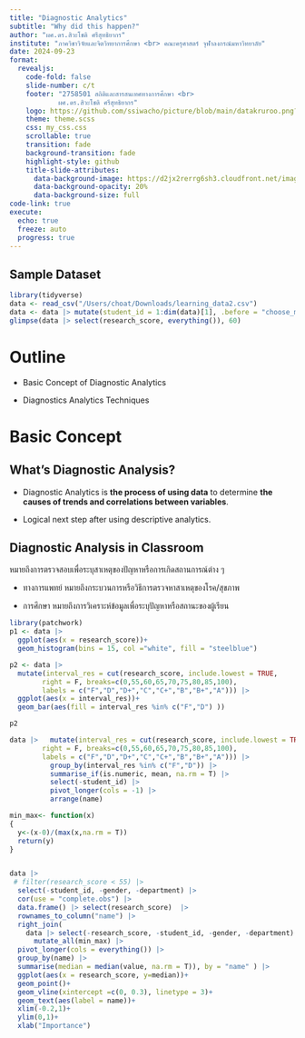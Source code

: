 ```yaml
---
title: "Diagnostic Analytics"
subtitle: "Why did this happen?"
author: "ผศ.ดร.สิวะโชติ ศรีสุทธิยากร"
institute: "ภาควิชาวิจัยและจิตวิทยาการศึกษา <br> คณะครุศาสตร์ จุฬาลงกรณ์มหาวิทยาลัย"
date: 2024-09-23
format:
  revealjs:
    code-fold: false
    slide-number: c/t
    footer: "2758501 สถิติและสารสนเทศทางการศึกษา <br>
            ผศ.ดร.สิวะโชติ ศรีสุทธิยากร"
    logo: https://github.com/ssiwacho/picture/blob/main/datakruroo.png?raw=true
    theme: theme.scss
    css: my_css.css
    scrollable: true
    transition: fade
    background-transition: fade
    highlight-style: github
    title-slide-attributes:
      data-background-image: https://d2jx2rerrg6sh3.cloudfront.net/image-handler/ts/20221007084404/ri/1000/src/images/Article_Images/ImageForArticle_23176_16651466437256686.jpg
      data-background-opacity: 20%
      data-background-size: full
code-link: true
execute:
  echo: true
  freeze: auto
  progress: true
---
```


## Sample Dataset

```r
library(tidyverse)
data <- read_csv("/Users/choat/Downloads/learning_data2.csv")
data <- data |> mutate(student_id = 1:dim(data)[1], .before = "choose_method")
glimpse(data |> select(research_score, everything()), 60)
```



# Outline

- Basic Concept of Diagnostic Analytics

- Diagnostics Analytics Techniques

# Basic Concept


## What's Diagnostic Analysis? {.smaller}

- Diagnostic Analytics is **the process of using data** to determine **the causes of trends and correlations between variables**.

- Logical next step after using descriptive analytics.





## Diagnostic Analysis in Classroom {.smaller}

หมายถึงการตรวจสอบเพื่อระบุสาเหตุของปัญหาหรือการเกิดสถานการณ์ต่าง ๆ 

- ทางการแพทย์ หมายถึงกระบวนการหรือวิธีการตรวจหาสาเหตุของโรค/สุขภาพ

- การศึกษา หมายถึงการวิเคราะห์ข้อมูลเพื่อระบุปัญหาหรือสถานะของผู้เรียน





```r
library(patchwork)
p1 <- data |> 
  ggplot(aes(x = research_score))+
  geom_histogram(bins = 15, col ="white", fill = "steelblue")

p2 <- data |> 
  mutate(interval_res = cut(research_score, include.lowest = TRUE,
        right = F, breaks=c(0,55,60,65,70,75,80,85,100),
        labels = c("F","D","D+","C","C+","B","B+","A"))) |> 
  ggplot(aes(x = interval_res))+
  geom_bar(aes(fill = interval_res %in% c("F","D") ))

p2
```



```r
data |>   mutate(interval_res = cut(research_score, include.lowest = TRUE,
        right = F, breaks=c(0,55,60,65,70,75,80,85,100),
        labels = c("F","D","D+","C","C+","B","B+","A"))) |> 
          group_by(interval_res %in% c("F","D")) |> 
          summarise_if(is.numeric, mean, na.rm = T) |> 
          select(-student_id) |> 
          pivot_longer(cols = -1) |> 
          arrange(name)

```



```r
min_max<- function(x)
{
  y<-(x-0)/(max(x,na.rm = T))
  return(y)
}


data |> 
 # filter(research_score < 55) |> 
  select(-student_id, -gender, -department) |> 
  cor(use = "complete.obs") |> 
  data.frame() |> select(research_score)  |> 
  rownames_to_column("name") |> 
  right_join(
    data |> select(-research_score, -student_id, -gender, -department) |> 
      mutate_all(min_max) |> 
  pivot_longer(cols = everything()) |>
  group_by(name) |>
  summarise(median = median(value, na.rm = T)), by = "name" ) |> 
  ggplot(aes(x = research_score, y=median))+
  geom_point()+
  geom_vline(xintercept =c(0, 0.3), linetype = 3)+
  geom_text(aes(label = name))+
  xlim(-0.2,1)+
  ylim(0,1)+
  xlab("Importance")
```